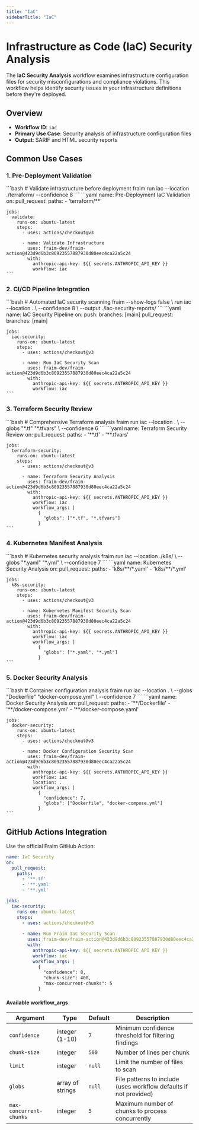 ```yaml
---
title: "IaC"
sidebarTitle: "IaC"
---
```


# Infrastructure as Code (IaC) Security Analysis

The **IaC Security Analysis** workflow examines infrastructure configuration files for security misconfigurations and compliance violations. This workflow helps identify security issues in your infrastructure definitions before they're deployed.

## Overview

- **Workflow ID**: `iac`
- **Primary Use Case**: Security analysis of infrastructure configuration files
- **Output**: SARIF and HTML security reports

## Common Use Cases

### 1. Pre-Deployment Validation

<Tabs>
  <Tab title="CLI">
    ```bash
    # Validate infrastructure before deployment
    fraim run iac --location ./terraform/ --confidence 8
    ```
  </Tab>
  <Tab title="GitHub Actions">
    ```yaml
    name: Pre-Deployment IaC Validation
    on:
      pull_request:
        paths:
          - 'terraform/**'

    jobs:
      validate:
        runs-on: ubuntu-latest
        steps:
          - uses: actions/checkout@v3

          - name: Validate Infrastructure
            uses: fraim-dev/fraim-action@423d9d6b3c80923557887930d80eec4ca22a5c24
            with:
              anthropic-api-key: ${{ secrets.ANTHROPIC_API_KEY }}
              workflow: iac
    ```
  </Tab>
</Tabs>

### 2. CI/CD Pipeline Integration

<Tabs>
  <Tab title="CLI">
    ```bash
    # Automated IaC security scanning
    fraim --show-logs false \
      run iac --location . \
      --confidence 8 \
      --output ./iac-security-reports/
    ```
  </Tab>
  <Tab title="GitHub Actions">
    ```yaml
    name: IaC Security Pipeline
    on:
      push:
        branches: [main]
      pull_request:
        branches: [main]
    
    jobs:
      iac-security:
        runs-on: ubuntu-latest
        steps:
          - uses: actions/checkout@v3
          
          - name: Run IaC Security Scan
            uses: fraim-dev/fraim-action@423d9d6b3c80923557887930d80eec4ca22a5c24
            with:
              anthropic-api-key: ${{ secrets.ANTHROPIC_API_KEY }}
              workflow: iac
    ```
  </Tab>
</Tabs>

### 3. Terraform Security Review

<Tabs>
  <Tab title="CLI">
    ```bash
    # Comprehensive Terraform analysis
    fraim run iac --location . \
      --globs "*.tf" "*.tfvars" \
      --confidence 6
    ```
  </Tab>
  <Tab title="GitHub Actions">
    ```yaml
    name: Terraform Security Review
    on:
      pull_request:
        paths:
          - '**.tf'
          - '**.tfvars'
    
    jobs:
      terraform-security:
        runs-on: ubuntu-latest
        steps:
          - uses: actions/checkout@v3
          
          - name: Terraform Security Analysis
            uses: fraim-dev/fraim-action@423d9d6b3c80923557887930d80eec4ca22a5c24
            with:
              anthropic-api-key: ${{ secrets.ANTHROPIC_API_KEY }}
              workflow: iac
              workflow_args: |
                {
                  "globs": ["*.tf", "*.tfvars"]
                }
    ```
  </Tab>
</Tabs>

### 4. Kubernetes Manifest Analysis

<Tabs>
  <Tab title="CLI">
    ```bash
    # Kubernetes security analysis
    fraim run iac --location ./k8s/ \
      --globs "*.yaml" "*.yml" \
      --confidence 7
    ```
  </Tab>
  <Tab title="GitHub Actions">
    ```yaml
    name: Kubernetes Security Analysis
    on:
      pull_request:
        paths:
          - 'k8s/**/*.yaml'
          - 'k8s/**/*.yml'
    
    jobs:
      k8s-security:
        runs-on: ubuntu-latest
        steps:
          - uses: actions/checkout@v3
          
          - name: Kubernetes Manifest Security Scan
            uses: fraim-dev/fraim-action@423d9d6b3c80923557887930d80eec4ca22a5c24
            with:
              anthropic-api-key: ${{ secrets.ANTHROPIC_API_KEY }}
              workflow: iac
              workflow_args: |
                {
                  "globs": ["*.yaml", "*.yml"]
                }
    ```
  </Tab>
</Tabs>

### 5. Docker Security Analysis

<Tabs>
  <Tab title="CLI">
    ```bash
    # Container configuration analysis
    fraim run iac --location . \
      --globs "Dockerfile" "docker-compose.yml" \
      --confidence 7
    ```
  </Tab>
  <Tab title="GitHub Actions">
    ```yaml
    name: Docker Security Analysis
    on:
      pull_request:
        paths:
          - '**/Dockerfile'
          - '**/docker-compose.yml'
          - '**/docker-compose.yaml'
    
    jobs:
      docker-security:
        runs-on: ubuntu-latest
        steps:
          - uses: actions/checkout@v3
          
          - name: Docker Configuration Security Scan
            uses: fraim-dev/fraim-action@423d9d6b3c80923557887930d80eec4ca22a5c24
            with:
              anthropic-api-key: ${{ secrets.ANTHROPIC_API_KEY }}
              workflow: iac
              location: .
              workflow_args: |
                {
                  "confidence": 7,
                  "globs": ["Dockerfile", "docker-compose.yml"]
                }
    ```
  </Tab>
</Tabs>

## GitHub Actions Integration

Use the official Fraim GitHub Action:

```yaml
name: IaC Security
on:
  pull_request:
    paths:
      - '**.tf'
      - '**.yaml'
      - '**.yml'

jobs:
  iac-security:
    runs-on: ubuntu-latest
    steps:
      - uses: actions/checkout@v3
      
      - name: Run Fraim IaC Security Scan
        uses: fraim-dev/fraim-action@423d9d6b3c80923557887930d80eec4ca22a5c24
        with:
          anthropic-api-key: ${{ secrets.ANTHROPIC_API_KEY }}
          workflow: iac
          workflow_args: |
            {
              "confidence": 8,
              "chunk-size": 400,
              "max-concurrent-chunks": 5
            }
```

#### Available workflow_args

| Argument | Type | Default | Description |
|----------|------|---------|-------------|
| `confidence` | integer (1-10) | `7` | Minimum confidence threshold for filtering findings |
| `chunk-size` | integer | `500` | Number of lines per chunk |
| `limit` | integer | `null` | Limit the number of files to scan |
| `globs` | array of strings | `null` | File patterns to include (uses workflow defaults if not provided) |
| `max-concurrent-chunks` | integer | `5` | Maximum number of chunks to process concurrently |
